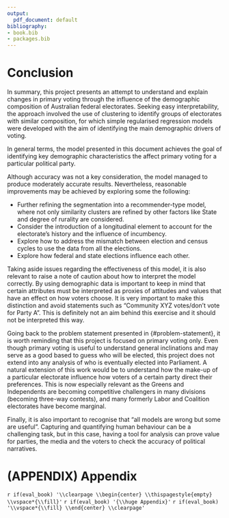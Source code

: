 ```yaml
---
output:
  pdf_document: default
bibliography:
- book.bib
- packages.bib
---
```

# Conclusion {#conclusion}

In summary, this project presents an attempt to understand and explain changes in primary voting through the influence of the demographic composition of Australian federal electorates. Seeking easy interpretability, the approach involved the use of clustering to identify groups of electorates with similar composition, for which simple regularised regression models were developed with the aim of identifying the main demographic drivers of voting.

In general terms, the model presented in this document achieves the goal of identifying key demographic characteristics the affect primary voting for a particular political party. 

Although accuracy was not a key consideration, the model managed to produce moderately accurate results. Nevertheless, reasonable improvements may be achieved by exploring some the following:

* Further refining the segmentation into a recommender-type model, where not only similarity clusters are refined by other factors like State and degree of rurality are considered.
* Consider the introduction of a longitudinal element to account for the electorate's history and the influence of incumbency.
* Explore how to address the mismatch between election and census cycles to use the data from all the elections.
* Explore how federal and state elections influence each other.

Taking aside issues regarding the effectiveness of this model, it is also relevant to raise a note of caution about how to interpret the model correctly. By using demographic data is important to keep in mind that certain attributes must be interpreted as proxies of attitudes and values that have an effect on how voters choose. It is very important to make this distinction and avoid statements such as "Community XYZ votes/don't vote for Party A". This is definitely not an aim behind this exercise and it should not be interpreted this way.

Going back to the problem statement presented in {#problem-statement}, it is worth reminding that this project is focused on primary voting only. Even though primary voting is useful to understand general inclinations and may serve as a good based to guess who will be elected, this project does not extend into any analysis of who is eventually elected into Parliament. A natural extension of this work would be to understand how the make-up of a particular electorate influence how voters of a certain party direct their preferences. This is now especially relevant as the Greens and Independents are becoming competitive challengers in many divisions (becoming three-way contests), and many formerly Labor and Coalition electorates have become marginal.


Finally, it is also important to recognise that "all models are wrong but some are useful". Capturing and quantifying human behaviour can be a challenging task, but in this case, having a tool for analysis can prove value for parties, the media and the voters to check the accuracy of political narratives.


# (APPENDIX) Appendix {-} 
`r if(eval_book) '\\clearpage \\begin{center} \\thispagestyle{empty} \\vspace*{\\fill}'`
`r if(eval_book) '{\\huge Appendix}'`
`r if(eval_book) '\\vspace*{\\fill} \\end{center} \\clearpage'`





